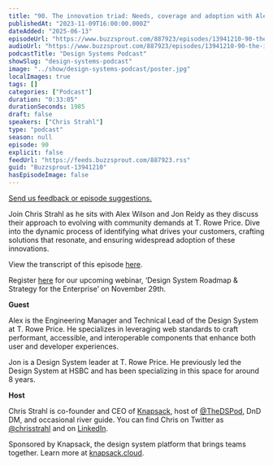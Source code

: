 ```yaml
---
title: "90. The innovation triad: Needs, coverage and adoption with Alex Wilson and Jon Reidy at T. Rowe Price"
publishedAt: "2023-11-09T16:00:00.000Z"
dateAdded: "2025-06-13"
episodeUrl: "https://www.buzzsprout.com/887923/episodes/13941210-90-the-innovation-triad-needs-coverage-and-adoption-with-alex-wilson-and-jon-reidy-at-t-rowe-price.mp3"
audioUrl: "https://www.buzzsprout.com/887923/episodes/13941210-90-the-innovation-triad-needs-coverage-and-adoption-with-alex-wilson-and-jon-reidy-at-t-rowe-price.mp3"
podcastTitle: "Design Systems Podcast"
showSlug: "design-systems-podcast"
image: "../show/design-systems-podcast/poster.jpg"
localImages: true
tags: []
categories: ["Podcast"]
duration: "0:33:05"
durationSeconds: 1985
draft: false
speakers: ["Chris Strahl"]
type: "podcast"
season: null
episode: 90
explicit: false
feedUrl: "https://feeds.buzzsprout.com/887923.rss"
guid: "Buzzsprout-13941210"
hasEpisodeImage: false
---
```

[Send us feedback or episode suggestions.](https://www.buzzsprout.com/twilio/text_messages/887923/open_sms)

Join Chris Strahl as he sits with Alex Wilson and Jon Reidy as they discuss their approach to evolving with community demands at T. Rowe Price. Dive into the dynamic process of identifying what drives your customers, crafting solutions that resonate, and ensuring widespread adoption of these innovations. 

View the transcript of this episode [here](https://docs.google.com/document/d/1SXv-TLAQX83bQnIITgd2z1yGWg8kX1v-/edit).

Register [here](https://knapsack-cloud.zoom.us/webinar/register/WN_QBEWtAfSQ9WWy_AGaW086w#/registration) for our upcoming webinar, ‘Design System Roadmap & Strategy for the Enterprise’ on November 29th. 

**Guest**

Alex is the Engineering Manager and Technical Lead of the Design System at T. Rowe Price. He specializes in leveraging web standards to craft performant, accessible, and interoperable components that enhance both user and developer experiences.

Jon is a Design System leader at T. Rowe Price. He previously led the Design System at HSBC and has been specializing in this space for around 8 years.

**Host**

Chris Strahl is co-founder and CEO of [Knapsack](https://www.knapsack.cloud/), host of [@TheDSPod](https://twitter.com/thedspod), DnD DM, and occasional river guide. You can find Chris on Twitter as [@chrisstrahl](https://twitter.com/chrisstrahl) and on [LinkedIn](https://www.linkedin.com/in/chrisstrahl/).

Sponsored by Knapsack, the design system platform that brings teams together. Learn more at [knapsack.cloud](https://www.knapsack.cloud/?utm_source=podcast).
